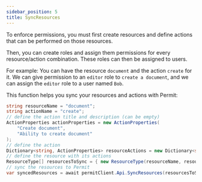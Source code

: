 ```yaml
---
sidebar_position: 5
title: SyncResources
---
```


To enforce permissions, you must first create resources and define actions that can be performed on those resources.

Then, you can create roles and assign them permissions for every resource/action combination. These roles can then be assigned to users.

For example: You can have the resource `document` and the action `create` for it.
We can give permission to an `editor` role to `create a document`, and we can assign the `editor` role to a user named `Bob`.

This function helps you sync your resources and actions with Permit:

```csharp
string resourceName = "document";
string actionName = "create";
// define the action title and description (can be empty)
ActionProperties actionProperties = new ActionProperties(
    "Create document",
    "Ability to create document"
);
// define the action
Dictionary<string, ActionProperties> resourceActions = new Dictionary<string, ActionProperties>{{ actionName, actionProperties }};
// define the resource with its actions
ResourceType[] resourcesToSync = { new ResourceType(resourceName, resourceActions) };
// sync the resources to Permit
var syncedResources = await permitClient.Api.SyncResources(resourcesToSync);
```

